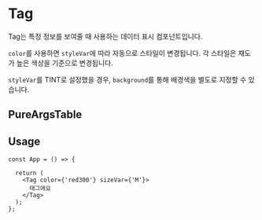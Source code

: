 
<Meta of={TagStories} />

# Tag

Tag는 특정 정보를 보여줄 때 사용하는 데이터 표시 컴포넌트입니다.

`color`를 사용하면 `styleVar`에 따라 자동으로 스타일이 변경됩니다. 각 스타일은 채도가 높은 색상을 기준으로 변경됩니다.

`styleVar`를 TINT로 설정했을 경우, `background`를 통해 배경색을 별도로 지정할 수 있습니다.

<Canvas of={TagStories.Playground} />


## PureArgsTable

<PureArgsTable of={Tag} />

## Usage

```tsx
const App = () => {

  return (
    <Tag color={'red300'} sizeVar={'M'}>
      태그에요
    </Tag>
  );
};
```
